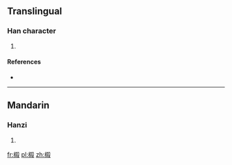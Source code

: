 ==Translingual==

===Han character===
{{Han char|rn=75|rad=木|as=10|sn=14|four=|canj=DKDE|ids=⿰木殺}}

# {{defn|Han|sort=木10}}

====References====
* {{Han ref|kx=0543.200|hdz=21266.010|uh=699D|ud=27037}}

----

==Mandarin==

===Hanzi===
{{cmn-hanzi|pin=[[shā]] ([[sha1]])|wg=sha<sup>1</sup>}}

# {{defn|lang=cmn|sort=木10}}

[[fr:榝]]
[[pl:榝]]
[[zh:榝]]